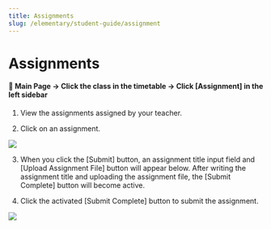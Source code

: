 ```yaml
---
title: Assignments
slug: /elementary/student-guide/assignment
---
```



# Assignments

#### 📍 Main Page → Click the class in the timetable → Click [Assignment] in the left sidebar

1. View the assignments assigned by your teacher.

2. Click on an assignment.

<Image src="/img/en/elementary/student/08-01.jpg" size="lg" />

3. When you click the [Submit] button, an assignment title input field and [Upload Assignment File] button will appear below. After writing the assignment title and uploading the assignment file, the [Submit Complete] button will become active.

4. Click the activated [Submit Complete] button to submit the assignment.

<Image src="/img/en/elementary/student/08-02.jpg" size="lg" />
